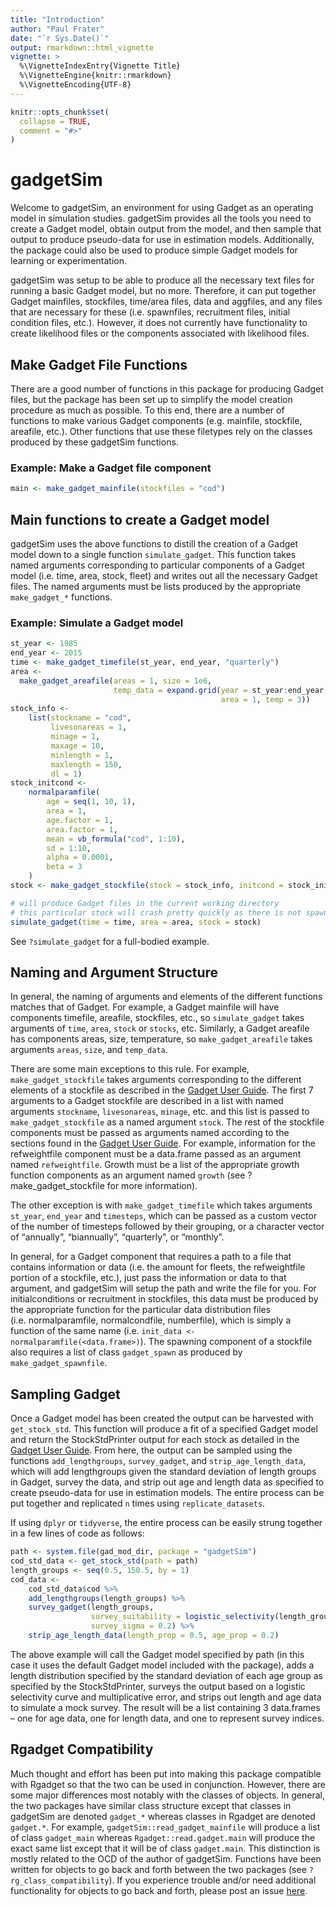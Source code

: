 ```yaml
---
title: "Introduction"
author: "Paul Frater"
date: "`r Sys.Date()`"
output: rmarkdown::html_vignette
vignette: >
  %\VignetteIndexEntry{Vignette Title}
  %\VignetteEngine{knitr::rmarkdown}
  %\VignetteEncoding{UTF-8}
---
```


```r
knitr::opts_chunk$set(
  collapse = TRUE,
  comment = "#>"
)
```

# gadgetSim

Welcome to gadgetSim, an environment for using Gadget as an operating model in simulation studies.
gadgetSim provides all the tools you need to create a Gadget model, obtain output from the model, and then sample that output to produce pseudo-data for use in estimation models. Additionally, the 
package could also be used to produce simple Gadget models for learning or experimentation.

gadgetSim was setup to be able to produce all the necessary text files for running a basic Gadget model, but no more. Therefore, it can put together Gadget mainfiles, stockfiles, time/area files, data and aggfiles, and any files that are necessary for these (i.e. spawnfiles, recruitment files, initial condition files, etc.). However, it does not currently have functionality to create likelihood files or the components associated with likelihood files. 

## Make Gadget File Functions

There are a good number of functions in this package for producing Gadget files, but the package has been set up to simplify the model creation procedure as much as possible. To this end, there are a number of functions to make various Gadget components (e.g. mainfile, stockfile, areafile, etc.). Other functions that use these filetypes rely on the classes produced by these gadgetSim functions. 

### Example: Make a Gadget file component
``` r
main <- make_gadget_mainfile(stockfiles = "cod")
```

## Main functions to create a Gadget model

gadgetSim uses the above functions to distill the creation of a Gadget model down to a single function `simulate_gadget`. This function takes named arguments corresponding to particular components of a Gadget model (i.e. time, area, stock, fleet) and writes out all the necessary Gadget files. The named arguments must be lists produced by the appropriate `make_gadget_*` functions.

### Example: Simulate a Gadget model
``` r
st_year <- 1985
end_year <- 2015
time <- make_gadget_timefile(st_year, end_year, "quarterly")
area <-
  make_gadget_areafile(areas = 1, size = 1e6,
                       temp_data = expand.grid(year = st_year:end_year, step = 1:4,
                                               area = 1, temp = 3))
stock_info <-
    list(stockname = "cod",
         livesonareas = 1, 
         minage = 1,
         maxage = 10,
         minlength = 1,
         maxlength = 150,
         dl = 1)
stock_initcond <- 
    normalparamfile(
        age = seq(1, 10, 1),
        area = 1, 
        age.factor = 1, 
        area.factor = 1,
        mean = vb_formula("cod", 1:10),
        sd = 1:10,
        alpha = 0.0001,
        beta = 3
    )
stock <- make_gadget_stockfile(stock = stock_info, initcond = stock_initcond)

# will produce Gadget files in the current working directory
# this particular stock will crash pretty quickly as there is not spawning or recruitment
simulate_gadget(time = time, area = area, stock = stock)
```

See `?simulate_gadget` for a full-bodied example.

## Naming and Argument Structure

In general, the naming of arguments and elements of the different functions matches that of Gadget. For example, a Gadget mainfile will have components timefile, areafile, stockfiles, etc., so `simulate_gadget` takes arguments of `time`, `area`, `stock` or `stocks`, etc. Similarly, a Gadget areafile has components areas, size, temperature, so `make_gadget_areafile` takes arguments `areas`, `size`, and `temp_data`. 

There are some main exceptions to this rule. For example, `make_gadget_stockfile` takes arguments corresponding to the different elements of a stockfile as described in the [Gadget User Guide](http://www.hafro.is/gadget/files/userguide.pdf). The first 7 arguments to a Gadget stockfile are described in a list with named arguments `stockname`, `livesonareas`, `minage`, etc. and this list is passed to `make_gadget_stockfile` as a named argument `stock`. The rest of the stockfile components must be passed as arguments named according to the sections found in the [Gadget User Guide](http://www.hafro.is/gadget/files/userguide.pdf). For example, information for the refweightfile component must be a data.frame passed as an argument named `refweightfile`. Growth must be a list of the appropriate growth function components as an argument named `growth` (see ?make_gadget_stockfile for more information). 

The other exception is with `make_gadget_timefile` which takes arguments `st_year`, `end_year` and `timesteps`, which can be passed as a custom vector of the number of timesteps followed by their grouping, or a character vector of "annually", "biannually", "quarterly", or "monthly".

In general, for a Gadget component that requires a path to a file that contains information or data (i.e. the amount for fleets, the refweightfile portion of a stockfile, etc.), just pass the information or data to that argument, and gadgetSim will setup the path and write the file for you.
For initialconditions or recruitment in stockfiles, this data must be produced by the appropriate function for the particular data distribution files (i.e. normalparamfile, normalcondfile, numberfile), which is simply a function of the same name (i.e. `init_data <- normalparamfile(<data.frame>)`). The spawning component of a stockfile also requires a list of class `gadget_spawn` as produced by `make_gadget_spawnfile`.

## Sampling Gadget

Once a Gadget model has been created the output can be harvested with `get_stock_std`. This function will produce a fit of a specified Gadget model and return the StockStdPrinter output for each stock as detailed in the [Gadget User Guide](http://www.hafro.is/gadget/files/userguide.pdf). From here, the output can be sampled using the functions `add_lengthgroups`, `survey_gadget`, and `strip_age_length_data`, which will add lengthgroups given the standard deviation of length groups in Gadget, survey the data, and strip out age and length data as specified to create pseudo-data for use in estimation models. The entire process can be put together and replicated `n` times using `replicate_datasets`.

If using `dplyr` or `tidyverse`, the entire process can be easily strung together in a few lines of code as follows:

``` r
path <- system.file(gad_mod_dir, package = "gadgetSim")
cod_std_data <- get_stock_std(path = path)
length_groups <- seq(0.5, 150.5, by = 1)
cod_data <- 
    cod_std_data$cod %>%
    add_lengthgroups(length_groups) %>%
    survey_gadget(length_groups, 
                  survey_suitability = logistic_selectivity(length_groups, 0.25, 40, 0.001),
                  survey_sigma = 0.2) %>%
    strip_age_length_data(length_prop = 0.5, age_prop = 0.2)
```

The above example will call the Gadget model specified by path (in this case it uses the default Gadget model included with the package), adds a length distribution specified by the standard deviation of each age group as specified by the StockStdPrinter, surveys the output based on a logistic selectivity curve and multiplicative error, and strips out length and age data to simulate a mock survey. The result will be a list containing 3 data.frames -- one for age data, one for length data, and one to represent survey indices.

## Rgadget Compatibility

Much thought and effort has been put into making this package compatible with Rgadget so that the two can be used in conjunction. However, there are some major differences most notably with the classes of objects. In general, the two packages have similar class structure except that classes in gadgetSim are denoted `gadget_*` whereas classes in Rgadget are denoted `gadget.*`. For example, `gadgetSim::read_gadget_mainfile` will produce a list of class `gadget_main` whereas `Rgadget::read.gadget.main` will produce the exact same list except that it will be of class `gadget.main`. This distinction is mostly related to the OCD of the author of gadgetSim. Functions have been written for objects to go back and forth between the two packages (see `?rg_class_compatibility`). If you experience trouble and/or need additional functionality for objects to go back and forth, please post an issue [here](https://github.com/inspktrgadget/gadgetSim/issues).
